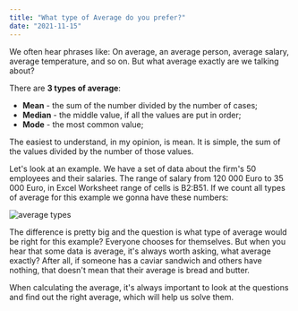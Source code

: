 ```yaml
---
title: "What type of Average do you prefer?"
date: "2021-11-15"
---
```



We often hear phrases like: On average, an average person, average salary, average temperature, and so on. But what average exactly are we talking about?

There are **3 types of average**:



-   **Mean** - the sum of the number divided by the number of cases;
-   **Median** - the middle value, if all the values are put in order;
-   **Mode** - the most common value;



The easiest to understand, in my opinion, is mean. It is simple, the sum of the values divided by the number of those values.

Let's look at an example. We have a set of data about the firm's 50 employees and their salaries. The range of salary from 120 000 Euro to 35 000 Euro, in Excel Worksheet range of cells is B2:B51. If we count all types of average for this example we gonna have these numbers:


![average types](./imgs/average.png)


The difference is pretty big and the question is what type of average would be right for this example? Everyone chooses for themselves. But when you hear that some data is average, it's always worth asking, what average exactly? After all, if someone has a caviar sandwich and others have nothing, that doesn't mean that their average is bread and butter.



When calculating the average, it's always important to look at the questions and find out the right average, which will help us solve them.
